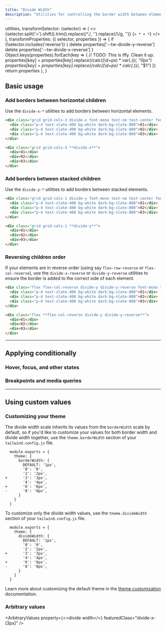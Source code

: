 ```yaml
---
title: "Divide Width"
description: "Utilities for controlling the border width between elements."
---
```



  utilities,
  transformSelector: (selector) => (
    <>
      {selector.split('>').shift().trim().replace(/^\./, '').replace(/\\/g, '')} <span className="ml-1 text-purple-300">{`> * + *`}</span>
    </>
  ),
  transformProperties: ({ selector, properties }) => {
    if (!selector.includes('reverse')) {
      delete properties['--tw-divide-y-reverse']
      delete properties['--tw-divide-x-reverse']
    }
    Object.keys(properties).forEach(key => {
      // TODO: This is iffy. Clean it up.
      properties[key] = properties[key].replace(/calc\((\d+px) \* var\(.*\)\)/, "0px")
      properties[key] = properties[key].replace(/calc\((\d+px) \* calc\(.*\)\)/, "$1")
    })
    return properties
  },
}

## Basic usage

### Add borders between horizontal children

Use the `divide-x-*` utilities to add borders between horizontal elements.

```html {{ example: true }}
<div class="grid grid-cols-3 divide-x font-mono text-sm text-center font-bold leading-6 rounded-lg shadow-lg overflow-hidden dark:divide-slate-700">
  <div class="p-4 text-slate-400 bg-white dark:bg-slate-800">01</div>
  <div class="p-4 text-slate-400 bg-white dark:bg-slate-800">02</div>
  <div class="p-4 text-slate-400 bg-white dark:bg-slate-800">03</div>
</div>
```

```html
<div class="grid grid-cols-3 **divide-x**">
  <div>01</div>
  <div>02</div>
  <div>03</div>
</div>
```

### Add borders between stacked children

Use the `divide-y-*` utilities to add borders between stacked elements.

```html {{ example: { p: 'none' } }}
<div class="grid grid-cols-1 divide-y font-mono text-sm text-center font-bold leading-6 shadow-lg overflow-hidden max-w-sm mx-auto dark:divide-slate-700">
  <div class="p-4 text-slate-400 bg-white dark:bg-slate-800">01</div>
  <div class="p-4 text-slate-400 bg-white dark:bg-slate-800">02</div>
  <div class="p-4 text-slate-400 bg-white dark:bg-slate-800">03</div>
</div>
```

```html
<div class="grid grid-cols-1 **divide-y**">
  <div>01</div>
  <div>02</div>
  <div>03</div>
</div>
```

### Reversing children order

If your elements are in reverse order (using say `flex-row-reverse` or `flex-col-reverse`), use the `divide-x-reverse` or `divide-y-reverse` utilities to ensure the border is added to the correct side of each element.

```html {{ example: { p: 'none' } }}
<div class="flex flex-col-reverse divide-y divide-y-reverse font-mono text-sm text-center font-bold leading-6 shadow-lg overflow-hidden max-w-sm mx-auto dark:divide-slate-700">
  <div class="p-4 text-slate-400 bg-white dark:bg-slate-800">01</div>
  <div class="p-4 text-slate-400 bg-white dark:bg-slate-800">02</div>
  <div class="p-4 text-slate-400 bg-white dark:bg-slate-800">03</div>
</div>
```

```html
<div class="flex **flex-col-reverse divide-y divide-y-reverse**">
  <div>01</div>
  <div>02</div>
  <div>03</div>
</div>
```

---

## <Heading ignore>Applying conditionally</Heading>

### <Heading ignore>Hover, focus, and other states</Heading>

<HoverFocusAndOtherStates defaultClass="divide-y divide-gray-400" featuredClass="divide-y-8" />

### <Heading ignore>Breakpoints and media queries</Heading>

<BreakpointsAndMediaQueries defaultClass="divide-y divide-gray-400" featuredClass="divide-y-8" />

---

## Using custom values

### Customizing your theme

The divide width scale inherits its values from the `borderWidth` scale by default, so if you'd like to customize your values for both border width and divide width together, use the `theme.borderWidth` section of your `tailwind.config.js` file.

```diff-js {{ filename: 'tailwind.config.js' }}
  module.exports = {
    theme: {
      borderWidth: {
        DEFAULT: '1px',
        '0': '0',
        '2': '2px',
+       '3': '3px',
        '4': '4px',
+       '6': '6px',
-       '8': '8px',
      }
    }
  }
```

To customize only the divide width values, use the `theme.divideWidth` section of your `tailwind.config.js` file.

```diff-js {{ filename: 'tailwind.config.js' }}
  module.exports = {
    theme: {
      divideWidth: {
        DEFAULT: '1px',
        '0': '0',
        '2': '2px',
+       '3': '3px',
        '4': '4px',
+       '6': '6px',
-       '8': '8px',
      }
    }
  }
```

Learn more about customizing the default theme in the [theme customization](/docs/theme#customizing-the-default-theme) documentation.

### Arbitrary values

<ArbitraryValues property={<>divide width</>} featuredClass="divide-x-[3px]" />
